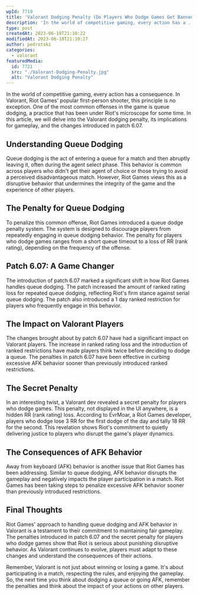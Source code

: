 ```yaml
---
wpId: 7719
title: 'Valorant Dodging Penalty (Do Players Who Dodge Games Get Banned?)'
description: 'In the world of competitive gaming, every action has a ...'
type: post
createdAt: 2023-06-18T21:10:22
modifiedAt: 2023-06-18T21:10:27
author: pedrotski
categories:
  - valorant
featuredMedia:
  id: 7721
  src: "./Valorant-Dodging-Penalty.jpg"
  alt: "Valorant Dodging Penalty"
---
```



In the world of competitive gaming, every action has a consequence. In Valorant, Riot Games' popular first-person shooter, this principle is no exception. One of the most common offenses in the game is queue dodging, a practice that has been under Riot's microscope for some time. In this article, we will delve into the Valorant dodging penalty, its implications for gameplay, and the changes introduced in patch 6.07.

## Understanding Queue Dodging

Queue dodging is the act of entering a queue for a match and then abruptly leaving it, often during the agent select phase. This behavior is common across players who didn't get their agent of choice or those trying to avoid a perceived disadvantageous match. However, Riot Games views this as a disruptive behavior that undermines the integrity of the game and the experience of other players.

## The Penalty for Queue Dodging

To penalize this common offense, Riot Games introduced a queue dodge penalty system. The system is designed to discourage players from repeatedly engaging in queue dodging behavior. The penalty for players who dodge games ranges from a short queue timeout to a loss of RR (rank rating), depending on the frequency of the offense.

## Patch 6.07: A Game Changer

The introduction of patch 6.07 marked a significant shift in how Riot Games handles queue dodging. The patch increased the amount of ranked rating loss for repeated queue dodging, reflecting Riot's firm stance against serial queue dodging. The patch also introduced a 1 day ranked restriction for players who frequently engage in this behavior.

## The Impact on Valorant Players

The changes brought about by patch 6.07 have had a significant impact on Valorant players. The increase in ranked rating loss and the introduction of ranked restrictions have made players think twice before deciding to dodge a queue. The penalties in patch 6.07 have been effective in curbing excessive AFK behavior sooner than previously introduced ranked restrictions.

## The Secret Penalty

In an interesting twist, a Valorant dev revealed a secret penalty for players who dodge games. This penalty, not displayed in the UI anywhere, is a hidden RR (rank rating) loss. According to EvrMoar, a Riot Games developer, players who dodge lose 3 RR for the first dodge of the day and tally 18 RR for the second. This revelation shows Riot's commitment to quietly delivering justice to players who disrupt the game's player dynamics.

## The Consequences of AFK Behavior

Away from keyboard (AFK) behavior is another issue that Riot Games has been addressing. Similar to queue dodging, AFK behavior disrupts the gameplay and negatively impacts the player participation in a match. Riot Games has been taking steps to penalize excessive AFK behavior sooner than previously introduced restrictions.

## Final Thoughts

Riot Games' approach to handling queue dodging and AFK behavior in Valorant is a testament to their commitment to maintaining fair gameplay. The penalties introduced in patch 6.07 and the secret penalty for players who dodge games show that Riot is serious about punishing disruptive behavior. As Valorant continues to evolve, players must adapt to these changes and understand the consequences of their actions.

Remember, Valorant is not just about winning or losing a game. It's about participating in a match, respecting the rules, and enjoying the gameplay. So, the next time you think about dodging a queue or going AFK, remember the penalties and think about the impact of your actions on other players.